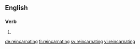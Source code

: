 ==English==

===Verb===
{{head|en|present participle}}

# {{present participle of|reincarnate|lang=en|nocat=1}}

[[de:reincarnating]]
[[fr:reincarnating]]
[[sv:reincarnating]]
[[vi:reincarnating]]